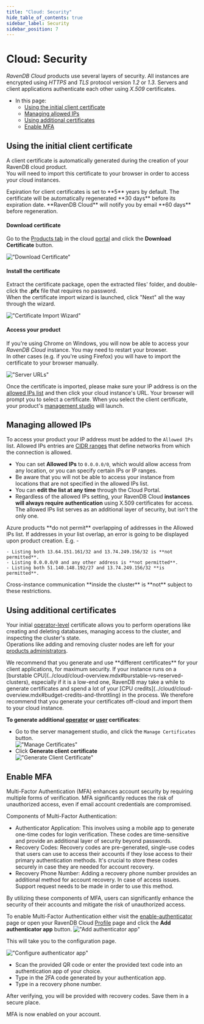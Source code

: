 ```yaml
---
title: "Cloud: Security"
hide_table_of_contents: true
sidebar_label: Security
sidebar_position: 7
---
```



# Cloud: Security
<Admonition type="note" title="">

*RavenDB Cloud* products use several layers of security. All instances are encrypted using *HTTPS* and *TLS* protocol version *1.2* or *1.3*. Servers and client applications authenticate each other using *X.509* certificates.

* In this page:
    * [Using the initial client certificate](cloud-security#using-the-initial-client-certificate)  
    * [Managing allowed IPs](cloud-security#managing-allowed-ips)  
    * [Using additional certificates](cloud-security#using-additional-certificates)  
    * [Enable MFA](../cloud/cloud-security.mdx#enable-mfa)

</Admonition>

## Using the initial client certificate

A client certificate is automatically generated during the creation of your RavenDB cloud product.  
You will need to import this certificate to your browser in order to access your cloud instances.  
  
<Admonition type="info" title="">
Expiration for client certificates is set to **5** years by default.  
The certificate will be automatically regenerated **30 days** before its expiration date.  
**RavenDB Cloud** will notify you by email **60 days** before regeneration.
</Admonition>

#### Download certificate  

Go to the [Products tab](../cloud/portal/cloud-portal-products-tab.mdx) in the cloud [portal](../cloud/portal/cloud-portal.mdx) 
and click the **Download Certificate** button.  

!["Download Certificate"](./assets/security-001-download-certificate.png)  
#### Install the certificate  

Extract the certificate package, open the extracted files' folder, and double-click the **.pfx** file that requires no password.  
When the certificate import wizard is launched, click "Next" all the way through the wizard.  

!["Certificate Import Wizard"](./assets/security-002-wizard.png)  
#### Access your product  

If you're using Chrome on Windows, you will now be able to access your *RavenDB Cloud* instance. You may need to restart your browser.  
In other cases (e.g. if you're using Firefox) you will have to import the certificate to your browser manually.  

!["Server URLs"](./assets/migration-001-urls.png)  
  
Once the certificate is imported, please make sure your IP address is on the [allowed IPs list](#managing-allowed-ips) and then click your cloud instance's URL. 
Your browser will prompt you to select a certificate. When you select the client certificate, your product's 
[management studio](../7.1/studio/overview) will launch.  

## Managing allowed IPs

To access your product your IP address must be added to the `Allowed IPs` list.
Allowed IPs entries are [CIDR ranges](https://en.wikipedia.org/wiki/Classless_Inter-Domain_Routing#CIDR_notation) 
that define networks from which the connection is allowed.

- You can set **Allowed IPs** to `0.0.0.0/0`, which would allow access from any location, or you can specify certain IPs
  or IP ranges.
- Be aware that you will not be able to access your instance from locations that are not specified in the allowed IPs
  list.
- You can **edit the list at any time** through the Cloud Portal.
- Regardless of the allowed IPs setting, your RavenDB Cloud **instances will always require authentication** using X.509
  certificates for access. The allowed IPs list serves as an additional layer of security, but isn't the only one.

<Admonition type="warning" title="">
Azure products **do not permit** overlapping of addresses in the Allowed IPs list.  
If addresses in your list overlap, an error is going to be displayed upon product creation. E.g. -

    - Listing both 13.64.151.161/32 and 13.74.249.156/32 is **not permitted**.
    - Listing 0.0.0.0/0 and any other address is **not permitted**.
    - Listing both 51.140.148.192/27 and 13.74.249.156/32 **is permitted**.  

</Admonition>

<Admonition type="note" title="">
Cross-instance communication **inside the cluster** is **not** subject to these restrictions.
</Admonition>

## Using additional certificates

Your initial [operator-level](../7.1/server/security/authorization/security-clearance-and-permissions#operator) 
certificate allows you to perform operations like creating and deleting databases, managing access to the cluster, and inspecting the cluster's state.  
Operations like adding and removing cluster nodes are left for your [products administrators](../cloud/cloud-overview.mdx#ravendb-on-the-cloud-overview).  

<Admonition type="info" title="">
We recommend that you generate and use **different certificates** for your client applications, for maximum security.  
</Admonition>

<Admonition type="info" title="">
If your instance runs on a [burstable CPU](../cloud/cloud-overview.mdx#burstable-vs-reserved-clusters), especially if it is a low-end one, 
RavenDB may take a while to generate certificates and spend a lot of your [CPU credits](../cloud/cloud-overview.mdx#budget-credits-and-throttling) in the 
process.  
We therefore recommend that you generate your certificates off-cloud and import them to your cloud instance.  
</Admonition>

**To generate additional [operator](../7.1/server/security/authorization/security-clearance-and-permissions#operator) 
  or [user](../7.1/server/security/authorization/security-clearance-and-permissions#user) certificates**:  
 
* Go to the server management studio, and click the `Manage Certificates` button.  
  !["Manage Certificates"](./assets/migration-002-manage-certificates.png)  
* Click **Generate client certificate**  
  !["Generate Client Certificate"](./assets/security-003-generate-client-certificate.png)  



## Enable MFA

Multi-Factor Authentication (MFA) enhances account security by requiring multiple forms of verification.
MFA significantly reduces the risk of unauthorized access, even if email account credentials are compromised.

Components of Multi-Factor Authentication:

* Authenticator Application: This involves using a mobile app to generate one-time codes for login verification. These
  codes are time-sensitive and provide an additional layer of security beyond passwords.
* Recovery Codes: Recovery codes are pre-generated, single-use codes that users can use to access their accounts if they
  lose access to their primary authentication methods. It's crucial to store these codes securely in case they are
  needed for account recovery.
* Recovery Phone Number: Adding a recovery phone number provides an additional method for account recovery. In case of
  access issues. Support request needs to be made in order to use this method.

By utilizing these components of MFA, users can significantly enhance the security of their accounts and mitigate the
risk of unauthorized access.

To enable Multi-Factor Authentication either visit
the [enable-authenticator](https://cloud.ravendb.net/portal/profile/enable-authenticator) page
or open your RavenDB Cloud [Profile](https://cloud.ravendb.net/portal/profile) page and click the **Add authenticator
app** button.
!["Add authenticator app"](./assets/mfa-001-add-authenticator.png)

This will take you to the configuration page.

!["Configure authenticator app"](./assets/mfa-002-configuration.png)

- Scan the provided QR code or enter the provided text code into an authentication app of your choice.
- Type in the 2FA code generated by your authentication app.
- Type in a recovery phone number.

After verifying, you will be provided with recovery codes. Save them in a secure place.

MFA is now enabled on your account.



